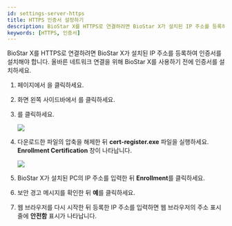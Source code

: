 ```yaml
---
id: settings-server-https
title: HTTPS 인증서 설정하기
description: BioStar X를 HTTPS로 연결하려면 BioStar X가 설치된 IP 주소를 등록하여 인증서를 설치해야 합니다.
keywords: [HTTPS, 인증서]
---
```


BioStar X를 HTTPS로 연결하려면 BioStar X가 설치된 IP 주소를 등록하여 인증서를 설치해야 합니다. 올바른 네트워크 연결을 위해 BioStar X를 사용하기 전에 인증서를 설치하세요.

1. <Cmd sid='shell.header.launcher' /> 페이지에서 <Cmd sid='shell.header.setting' />을 클릭하세요.

1. 화면 왼쪽 사이드바에서 <Cmd sid="setting.https.https" product='2' />를 클릭하세요.

1. <Cmd sid="button.certDownload" product='2' />를 클릭하세요.

    <Image src='/img/biostarx-settings-server-https.png' className='none' />

1. 다운로드한 파일의 압축을 해제한 뒤 **cert-register.exe** 파일을 실행하세요. **Enrollment Certification** 창이 나타납니다.

    <Image src='/img/common/biostarx-settings-server-enrollment-certification.png' className='none' alone />

1. BioStar X가 설치된 PC의 IP 주소를 입력한 뒤 **Enrollment**를 클릭하세요.

1. 보안 경고 메시지를 확인한 뒤 **예**를 클릭하세요.

1. 웹 브라우저를 다시 시작한 뒤 등록한 IP 주소를 입력하면 웹 브라우저의 주소 표시줄에 **안전함** 표시가 나타납니다.